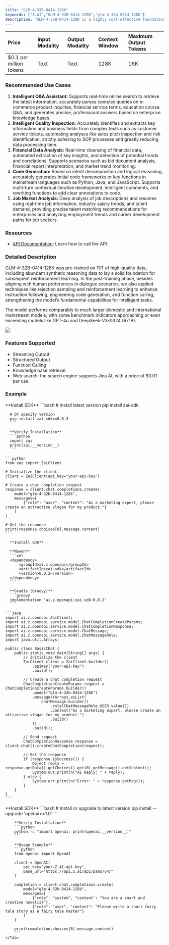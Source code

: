 ```yaml
---
title: "GLM-4-32B-0414-128K"
keywords: ["Z.AI","GLM-4-32B-0414-128K","glm-4-32b-0414-128k"]
description: "GLM-4-32B-0414-128K is a highly cost-effective foundation language model. It can efficiently perform complex tasks and has significantly enhanced capabilities in tool use, online search, and code-related intelligent tasks."
---
```


| **Price**                | **Input Modality** | **Output Modality** | **Context Window** | **Maximum Output Tokens** |
| :----------------------- | :----------------- | :------------------ | :----------------- | :------------------------ |
| \$0.1 per million tokens | Text               | Text                | 128K               | 16K                       |

### **Recommended Use Cases**

1. **Intelligent Q&A Assistant:** Supports real-time online search to retrieve the latest information, accurately parses complex queries on e-commerce product inquiries, financial service terms, education course Q&A, and generates precise, professional answers based on enterprise knowledge bases.
2. **Intelligent Quality Inspection:** Accurately identifies and extracts key information and business fields from complex texts such as customer service tickets, automating analyses like sales pitch inspection and risk identification, strictly adhering to SOP processes and greatly reducing data processing time.
3. **Financial Data Analysis:** Real-time cleansing of financial data, automated extraction of key insights, and detection of potential trends and correlations. Supports scenarios such as bid document analysis, financial report interpretation, and market trend monitoring.
4. **Code Generation:** Based on intent decomposition and logical reasoning, accurately generates initial code frameworks or key functions in mainstream languages such as Python, Java, and JavaScript. Supports multi-turn contextual iterative development, intelligent comments, and rewriting functions to add clear annotations to code.
5. **Job Market Analysis:** Deep analysis of job descriptions and resumes using real-time job information, industry salary trends, and talent demand, providing precise talent matching recommendations for enterprises and analyzing employment trends and career development paths for job seekers.

### **Resources**

- [API Documentation](/api-reference/llm/glm-4-32b-0414-128k): Learn how to call the API.

### **Detailed Description**

GLM-4-32B-0414-128K was pre-trained on 15T of high-quality data, including abundant synthetic reasoning data to lay a solid foundation for subsequent reinforcement learning. In the post-training phase, besides aligning with human preferences in dialogue scenarios, we also applied techniques like rejection sampling and reinforcement learning to enhance instruction following, engineering code generation, and function calling, strengthening the model’s fundamental capabilities for intelligent tasks.

The model performs comparably to much larger domestic and international mainstream models, with some benchmark indicators approaching or even exceeding models like GPT-4o and DeepSeek-V3-0324 (671B).

![](https://zhipu-ai.feishu.cn/space/api/box/stream/download/asynccode/?code=NmZjY2EwOTk2ZDYzNWU0NjAzMmE4ZDBlZjZmYWNjOTlfeHVDUXNSek9IMjh3a2p4QXZnUThNTUZ3cklSbk9oOTFfVG9rZW46QW1VbmIwSVU3b3VxQ3p4ekJNQWNMY3lUbjJkXzE3NDk1NDE2NDc6MTc0OTU0NTI0N19WNA)

### **Features Supported**

- Streaming Output
- Structured Output
- Function Calling
- Knowledge base retrieval
- Web search: the search engine supports Jina AI, with a price of \$0.01 per use.

### **Example**

<Tabs>
  <Tab title="Official Python SDK">
      **Install SDK**
      ```bash
      # Install latest version
      pip install zai-sdk

      # Or specify version
      pip install zai-sdk==0.0.3
      ```

      **Verify Installation**
      ```python
      import zai
      print(zai.__version__)
      ```

    ```python
    from zai import ZaiClient
    
    # Initialize the client
    client = ZaiClient(api_key="your-api-key")
    
    # Create a chat completion request
    response = client.chat.completions.create(
        model="glm-4-32b-0414-128k",
        messages=[
            {"role": "user", "content": "As a marketing expert, please create an attractive slogan for my product."}
        ]
    )
    
    # Get the response
    print(response.choices[0].message.content)
    ```
  </Tab>
  <Tab title="Official Java SDK">

      **Install SDK**

      **Maven**
      ```xml
      <dependency>
          <groupId>ai.z.openapi</groupId>
          <artifactId>zai-sdk</artifactId>
          <version>0.0.2</version>
      </dependency>
      ```

      **Gradle (Groovy)**
      ```groovy
      implementation 'ai.z.openapi:zai-sdk:0.0.2'
      ```

    ```java
    import ai.z.openapi.ZaiClient;
    import ai.z.openapi.service.model.ChatCompletionCreateParams;
    import ai.z.openapi.service.model.ChatCompletionResponse;
    import ai.z.openapi.service.model.ChatMessage;
    import ai.z.openapi.service.model.ChatMessageRole;
    import java.util.Arrays;
    
    public class BasicChat {
        public static void main(String[] args) {
            // Initialize the client
            ZaiClient client = ZaiClient.builder()
                .apiKey("your-api-key")
                .build();
    
            // Create a chat completion request
            ChatCompletionCreateParams request = ChatCompletionCreateParams.builder()
                .model("glm-4-32b-0414-128k")
                .messages(Arrays.asList(
                    ChatMessage.builder()
                        .role(ChatMessageRole.USER.value())
                        .content("As a marketing expert, please create an attractive slogan for my product.")
                        .build()
                ))
                .build();
    
            // Send request
            ChatCompletionResponse response = client.chat().createChatCompletion(request);
    
            // Get the response
            if (response.isSuccess()) {
                Object reply = response.getData().getChoices().get(0).getMessage().getContent();
                System.out.println("AI Reply: " + reply);
            } else {
                System.err.println("Error: " + response.getMsg());
            }
        }
    }
    ```
  </Tab>
    <Tab title="OpenAI Python SDK">
        **Install SDK**
        ```bash
        # Install or upgrade to latest version
        pip install --upgrade 'openai>=1.0'
        ```

        **Verify Installation**
        ```python
        python -c "import openai; print(openai.__version__)"
        ```

        **Usage Example**
        ```python
        from openai import OpenAI

        client = OpenAI(
            api_key="your-Z.AI-api-key",
            base_url="https://api.z.ai/api/paas/v4/"
        )

        completion = client.chat.completions.create(
            model="glm-4-32b-0414-128k",
            messages=[
                {"role": "system", "content": "You are a smart and creative novelist"},
                {"role": "user", "content": "Please write a short fairy tale story as a fairy tale master"}
            ]
        )

        print(completion.choices[0].message.content)
        ```
    </Tab>
</Tabs>